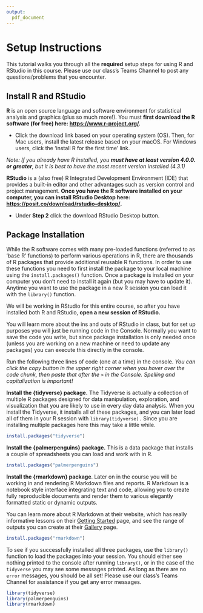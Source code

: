 ```yaml
---
output:
  pdf_document
---
```


# Setup Instructions

This tutorial walks you through all the **required** setup steps for using R and RStudio in this course. Please use our class's Teams Channel to post any questions/problems that you encounter.

## Install R and RStudio

**R** is an open source language and software environment for statistical analysis and graphics (plus so much more!). You must **first download the R software (for free) here: <https://www.r-project.org/>.**

-   Click the download link based on your operating system (OS). Then, for Mac users, install the latest release based on your macOS. For Windows users, click the 'install R for the first time' link.

*Note: If you already have R installed, you **must have at least version 4.0.0. or greater**, but it is best to have the most recent version installed (4.3.1)*

**RStudio** is a (also free) R Integrated Development Environment (IDE) that provides a built-in editor and other advantages such as version control and project management. **Once you have the R software installed on your computer, you can install RStudio Desktop here: <https://posit.co/download/rstudio-desktop/>.**

-   Under **Step 2** click the download RStudio Desktop button.

## Package Installation

While the R software comes with many pre-loaded functions (referred to as 'base R' functions) to perform various operations in R, there are thousands of R packages that provide additional reusable R functions. In order to use these functions you need to first install the package to your local machine using the `install.packages()` function. Once a package is installed on your computer you don't need to install it again (but you may have to update it). Anytime you want to use the package in a new R session you can load it with the `library()` function.

We will be working in RStudio for this entire course, so after you have installed both R and RStudio, **open a new session of RStudio.**

You will learn more about the ins and outs of RStudio in class, but for set up purposes you will just be running code in the Console. Normally you want to save the code you write, but since package installation is only needed once (unless you are working on a new machine or need to update any packages) you can execute this directly in the console.

Run the following three lines of code (one at a time) in the console. *You can click the copy button in the upper right corner when you hover over the code chunk, then paste that after the `>` in the Console. Spelling and capitalization is important!*

**Install the {tidyverse} package.** The Tidyverse is actually a collection of multiple R packages designed for data manipulation, exploration, and visualization that you are likely to use in every day data analysis. When you install the Tidyverse, it installs all of these packages, and you can later load all of them in your R session with `library(tidyverse).` Since you are installing multiple packages here this may take a little while.

```r
install.packages("tidyverse")
```

**Install the {palmerpenguins} package.** This is a data package that installs a couple of spreadsheets you can load and work with in R.

```r
install.packages("palmerpenguins")
```

**Install the {rmarkdown} package**. Later on in the course you will be working in and rendering R Markdown files and reports. R Markdown is a notebook style interface integrating text and code, allowing you to create fully reproducible documents and render them to various elegantly formatted static or dynamic outputs.

You can learn more about R Markdown at their website, which has really informative lessons on their [Getting Started](https://rmarkdown.rstudio.com/lesson-1.html) page, and see the range of outputs you can create at their [Gallery](https://rmarkdown.rstudio.com/gallery.html) page.

```r
install.packages("rmarkdown")
```

To see if you successfully installed all three packages, use the `library()` function to load the packages into your session. You should either see nothing printed to the console after running `library()`, or in the case of the `tidyverse` you may see some messages printed. As long as there are no `error` messages, you should be all set! Please use our class's Teams Channel for assistance if you get any error messages.

```r
library(tidyverse)
library(palmerpenguins)
library(rmarkdown)
```
